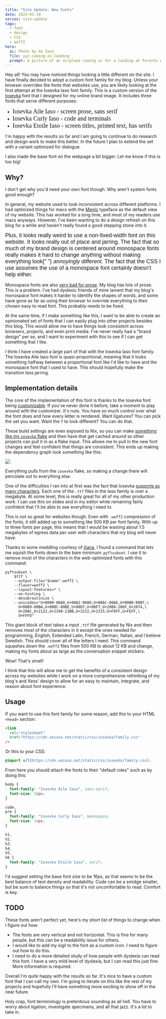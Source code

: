 ```yaml
---
title: "Site Update: New Fonts"
date: 2023-03-19
series: site-update
tags:
  - font
  - design
  - CSS
  - woff2
hero:
  ai: Photo by Xe Iaso
  file: yyz-coming-in-landing
  prompt: A picture of an airplane coming in for a landing at Toronto Airport
---
```


Hey all! You may have noticed things looking a little different on the
site. I have finally decided to adopt a custom font family for my
blog. Unless your browser overrides the fonts that websites use, you
are likely looking at the first attempt at the Iosevka Iaso font
family. This is a custom version of the
[Iosevka](https://typeof.net/Iosevka/) font that I designed for my
online brand image. It includes three fonts that serve different
purposes:

- <span style="font-family: Iosevka Aile Iaso;font-size:1.25rem">
    Iosevka Aile Iaso - screen prose, sans serif
  </span>
- <span style="font-family: Iosevka Curly Iaso;font-size:1.25rem">
    Iosevka Curly Iaso - code and terminals
  </span>
- <span style="font-family: Iosevka Etoile Iaso;font-size:1.25rem">
    Iosevka Etoile Iaso - screen titles, printed text, has serifs
  </span>

I'm happy with the results so far and I am going to continue to do
research and design work to make this better. In the future I plan to
extend the set with a variant optimized for dialogue.

<XeblogConv name="Cadey" mood="enby">
  I also made the base font on the webpage a bit bigger. Let me know if this is
  too big!
</XeblogConv>

## Why?

<XeblogConv name="Mara" mood="hmm" standalone>
  I don't get why you'd need your own font though. Why aren't system fonts good
  enough?
</XeblogConv>

In general, my website used to look inconsistent across different
platforms. I had optimized things for macs with the
[Menlo](<https://en.wikipedia.org/wiki/Menlo_(typeface)>) typeface as
the default view of my website. This has worked for a long time, and
most of my readers use macs anyways. However, I've been wanting to do
a design refresh on this blog for a while and haven't really found a
good stepping stone into it.

<span style="font-family:sans-serif;font-size:1.125rem">
  Plus, it looks really weird to use a non-fixed-width font on this website. It
  looks really out of place and jarring. The fact that so much of my brand
  design is centered around monospace fonts really makes it hard to change
  anything without making everything look{" "}
  <em style="font-size:1.125rem">annoyingly different</em>. The fact that the
  CSS I use assumes the use of a monospace font certainly doesn't help either.
</span>

Monospace fonts are also [very bad for
prose](https://ux.stackexchange.com/questions/48753/does-the-use-of-monospaced-fonts-negatively-affect-legibility-of-article-text).
My blog has lots of prose. This is a problem. I've had dyslexic
friends of mine lament that my blog's monospace font makes it harder
to identify the shapes of words, and some have gone as far as using
their browser to override everything to their chosen easy to read
font. This probably needs to be fixed.

At the same time, if I make something like this, I want to be able to
create an opinionated set of fonts that I can easily plug into other
projects besides this blog. This would allow me to have things look
consistent across browsers, projects, and even print media. I've never
really had a "brand design" per se, and I want to experiment with this
to see if I can get something that I like.

I think I have created a large part of that with the Iosevka Iaso font
family. The Iosevka Aile Iaso font is quasi-proportional, meaning that
it looks something halfway between a proportional font like I'd like
to have and the monospace font that I used to have. This should
hopefully make the transition less jarring.

## Implementation details

The core of the implementation of this font is thanks to the Iosevka
font being [customizable](https://typeof.net/Iosevka/customizer). If
you've never done it before, take a moment to play around with the
customizer. It's nuts. You have so much control over what the font
does and how every letter is rendered. Want ligatures? You can pick
the set you want. Want the `T` to look different? You can do that.

These build settings are even exposed to Nix, so you can make
[something like my `iosevka`
flake](https://github.com/Xe/iosevka/blob/main/flake.nix) and then
have that get cached around so other projects can pull it in as a
flake input. This allows me to pull in the new font changes and feel
confident that things are consistent. This ends up making the
dependency graph look something like this:

![](/static/img/iaso-fonts-depgraph.svg)

Everything pulls from the `iosevka` flake, so making a change there
will percolate out to everything else.

One of the difficulties I ran into at first was the fact that Iosevka
[supports so many characters](https://typeof.net/Iosevka/specimen).
Each one of the `.ttf` files in the Iaso family is over a megabyte. At
some level, this is really great for all of my other production work.
I can use this on slides and in my editor while remaining fairly
confident that I'll be able to see everything I need to.

This is not so great for websites though. Even with `.woff2`
compression of the fonts, it still added up to something like 500 KB
per font family. With up to three fonts per page, this means that I
would be wasting about 1.5 megabytes of egress data per user with
characters that my blog will never have.

Thanks to some meddling courtesy of [iliana](https://iliana.fyi), I
found a command that lets me squish the fonts down to the bare
minimum: `pyftsubset`. I use it to remove most of the characters in
the web-optimized fonts with this command:

```shell
pyftsubset \
    $ttf \
    --output-file="$name".woff2 \
    --flavor=woff2 \
    --layout-features=* \
    --no-hinting \
    --desubroutinize \
    --unicodes="U+0000-00A0,U+00A2-00A9,U+00AC-00AE,U+00B0-00B7,\
      U+00B9-00BA,U+00BC-00BE,U+00D7,U+00F7,U+2000-206F,U+2074,\
      U+20AC,U+2122,U+2190-21BB,U+2212,U+2215,U+F8FF,U+FEFF,\
      U+FFFD"
```

This giant block of text takes a input `.ttf` file generated by Nix
and then removes most of the characters in it except the ones needed
for programming, English, Extended Latin, French, German, Italian, and
I believe Swedish. This should cover all of the letters I need. This
command squashes down the `.woff2` files from 500 KB to about 12 KB
and change, making my fonts about as large as the conversation snippet
stickers.

<XeblogConv name="Aoi" mood="cheer">
  Wow! That's small!
</XeblogConv>

I think that this will allow me to get the benefits of a consistent
design across my websites while I work on a more comprehensive
rethinking of my blog's and Xess' design to allow for an easy to
maintain, integrate, and reason about font experience.

## Usage

If you want to use this font family for some reason, add this to your
HTML `<head>` section:

```html
<link
  rel="stylesheet"
  href="https://cdn.xeiaso.net/static/css/iosevka/family.css"
/>
```

Or this to your CSS:

```css
@import url(https://cdn.xeiaso.net/static/css/iosevka/family.css);
```

From here you should attach the fonts to their "default roles" such as
by doing this:

```css
body {
  font-family: "Iosevka Aile Iaso", sans-serif;
  font-size: 16px;
}

code,
pre {
  font-family: "Iosevka Curly Iaso", monospace;
  font-size: 14px;
}

h1,
h2,
h3,
h4,
h5,
h6 {
  font-family: "Iosevka Etoile Iaso", serif;
}
```

I'd suggest setting the base font size to be 16px, as that seems to be
the best balance of text density and readability. Code can be a smidge
smaller, but be sure to balance things so that it's not uncomfortable
to read. Comfort is key.

## TODO

These fonts aren't perfect yet, here's my short list of things to
change when I figure out how:

- The fonts are very vertical and not horizontal. This is fine for
  many people, but this can be a readability issue for others.
- I would like to add my sigil to the font as a custom icon. I need to
  figure out how to do this.
- I need to do a more detailed study of how people with dyslexia can
  read this font. I have a very mild level of dyslexia, but I can read
  this just fine. More information is required.

Overall I'm quite happy with the results so far. It's nice to have a
custom font that I can call my own. I'm going to iterate on this like
the rest of my projects and hopefully I'll have something more
exciting to show off in the near future.

<XeblogConv name="Cadey" mood="coffee">
  Holy crap, font terminology is pretentious sounding as all hell. You have to
  worry about ligation, investigate specimens, and all that jazz. It's a lot to
  take in.
</XeblogConv>
